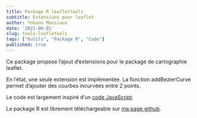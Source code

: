 ```yaml
---
title: Package R leaflettools
subtitle: Extensions pour leaflet
author: Yohann Mansiaux
date: '2021-06-01'
slug: tools-leafletools
tags: ["Outils", "Package R", "Code"]
published: true
---
```


Ce package propose l'ajout d'extensions pour le package de cartographie leaflet.

En l'état, une seule extension est implémentée. La fonction addBezierCurve permet d'ajouter des courbes incurvées entre 2 points.

Le code est largement inspiré d'un [code JavaScript](https://ryancatalani.medium.com/creating-consistently-curved-lines-on-leaflet-b59bc03fa9dc).

Le package R est librement téléchargeable sur [ma page github](https://github.com/ymansiaux/leaflettools). 

